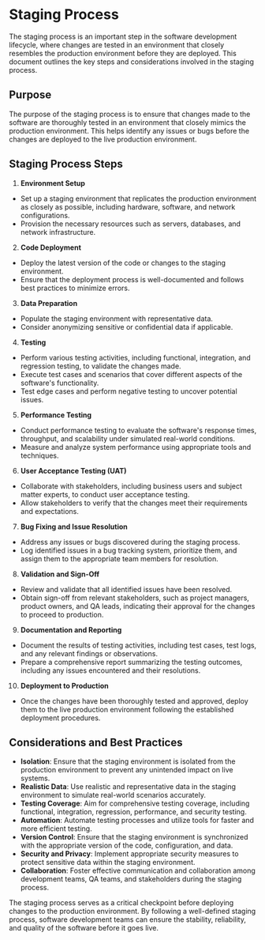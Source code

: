 # Staging Process

The staging process is an important step in the software development lifecycle, where changes are tested in an environment that closely resembles the production environment before they are deployed. This document outlines the key steps and considerations involved in the staging process.

## Purpose
The purpose of the staging process is to ensure that changes made to the software are thoroughly tested in an environment that closely mimics the production environment. This helps identify any issues or bugs before the changes are deployed to the live production environment.

## Staging Process Steps

1. **Environment Setup**
- Set up a staging environment that replicates the production environment as closely as possible, including hardware, software, and network configurations.
- Provision the necessary resources such as servers, databases, and network infrastructure.

2. **Code Deployment**
- Deploy the latest version of the code or changes to the staging environment.
- Ensure that the deployment process is well-documented and follows best practices to minimize errors.

3. **Data Preparation**
- Populate the staging environment with representative data.
- Consider anonymizing sensitive or confidential data if applicable.

4. **Testing**
- Perform various testing activities, including functional, integration, and regression testing, to validate the changes made.
- Execute test cases and scenarios that cover different aspects of the software's functionality.
- Test edge cases and perform negative testing to uncover potential issues.

5. **Performance Testing**
- Conduct performance testing to evaluate the software's response times, throughput, and scalability under simulated real-world conditions.
- Measure and analyze system performance using appropriate tools and techniques.

6. **User Acceptance Testing (UAT)**
- Collaborate with stakeholders, including business users and subject matter experts, to conduct user acceptance testing.
- Allow stakeholders to verify that the changes meet their requirements and expectations.

7. **Bug Fixing and Issue Resolution**
- Address any issues or bugs discovered during the staging process.
- Log identified issues in a bug tracking system, prioritize them, and assign them to the appropriate team members for resolution.

8. **Validation and Sign-Off**
- Review and validate that all identified issues have been resolved.
- Obtain sign-off from relevant stakeholders, such as project managers, product owners, and QA leads, indicating their approval for the changes to proceed to production.

9. **Documentation and Reporting**
- Document the results of testing activities, including test cases, test logs, and any relevant findings or observations.
- Prepare a comprehensive report summarizing the testing outcomes, including any issues encountered and their resolutions.

10. **Deployment to Production**
- Once the changes have been thoroughly tested and approved, deploy them to the live production environment following the established deployment procedures.

## Considerations and Best Practices

- **Isolation**: Ensure that the staging environment is isolated from the production environment to prevent any unintended impact on live systems.
- **Realistic Data**: Use realistic and representative data in the staging environment to simulate real-world scenarios accurately.
- **Testing Coverage**: Aim for comprehensive testing coverage, including functional, integration, regression, performance, and security testing.
- **Automation**: Automate testing processes and utilize tools for faster and more efficient testing.
- **Version Control**: Ensure that the staging environment is synchronized with the appropriate version of the code, configuration, and data.
- **Security and Privacy**: Implement appropriate security measures to protect sensitive data within the staging environment.
- **Collaboration**: Foster effective communication and collaboration among development teams, QA teams, and stakeholders during the staging process.

The staging process serves as a critical checkpoint before deploying changes to the production environment. By following a well-defined staging process, software development teams can ensure the stability, reliability, and quality of the software before it goes live.
